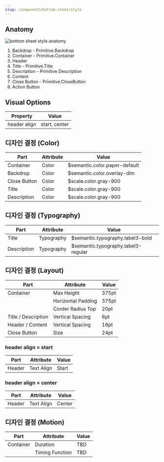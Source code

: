 ```yaml
---
slug: /component/bottom-sheet/style
---
```


## Anatomy

![bottom sheet style anatomy](./anatomy.png)

1. Backdrop - Primitive.Backdrop
2. Container - Primitive.Container
3. Header
4. Title - Primitive.Title
5. Description - Primitive.Description
6. Content
7. Close Button - Primitive.CloseButton
8. Action Button

## Visual Options

| Property     | Value         |
| ------------ | ------------- |
| header align | start, center |

## 디자인 결정 (Color)

| Part         | Attribute | Value                         |
| ------------ | --------- | ----------------------------- |
| Container    | Color     | $semantic.color.paper-default |
| Backdrop     | Color     | $semantic.color.overlay-dim   |
| Close Button | Color     | $scale.color.gray-900         |
| Title        | Color     | $scale.color.gray-900         |
| Description  | Color     | $scale.color.gray-900         |

## 디자인 결정 (Typography)

| Part        | Attribute  | Value                               |
| ----------- | ---------- | ----------------------------------- |
| Title       | Typography | $semantic.typography.label3-bold    |
| Description | Typography | $semantic.typography.label3-regular |

## 디자인 결정 (Layout)

| Part                | Attribute          | Value |
| ------------------- | ------------------ | ----- |
| Container           | Max Height         | 375pt |
|                     | Horizontal Padding | 375pt |
|                     | Corder Radius Top  | 20pt  |
| Title / Description | Vertical Spacing   | 6pt   |
| Header / Content    | Vertical Spacing   | 16pt  |
| Close Button        | Size               | 24pt  |

### header align = start

| Part   | Attribute  | Value |
| ------ | ---------- | ----- |
| Header | Text Align | Start |

### header align = center

| Part   | Attribute  | Value  |
| ------ | ---------- | ------ |
| Header | Text Align | Center |

## 디자인 결정 (Motion)

| Part      | Attribute       | Value |
| --------- | --------------- | ----- |
| Container | Duration        | TBD   |
|           | Timing Function | TBD   |
